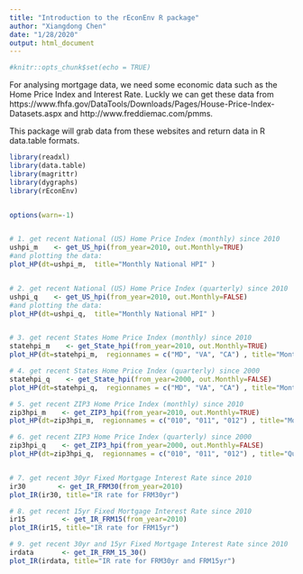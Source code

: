 ```yaml
---
title: "Introduction to the rEconEnv R package"
author: "Xiangdong Chen"
date: "1/28/2020"
output: html_document
---
```


```r
#knitr::opts_chunk$set(echo = TRUE)
```

For analysing mortgage data, we need some economic data such as the Home Price Index and Interest Rate. Luckly we can get these data
from https://www.fhfa.gov/DataTools/Downloads/Pages/House-Price-Index-Datasets.aspx and http://www.freddiemac.com/pmms.

This package will grab data from these websites and return data in R data.table formats.

```r
library(readxl)
library(data.table)
library(magrittr)
library(dygraphs)
library(rEconEnv)


options(warn=-1)


# 1. get recent National (US) Home Price Index (monthly) since 2010
ushpi_m    <- get_US_hpi(from_year=2010, out.Monthly=TRUE)
#and plotting the data:
plot_HP(dt=ushpi_m,  title="Monthly National HPI" )


# 2. get recent National (US) Home Price Index (quarterly) since 2010
ushpi_q    <- get_US_hpi(from_year=2010, out.Monthly=FALSE)
#and plotting the data:
plot_HP(dt=ushpi_q,  title="Monthly National HPI" )


# 3. get recent States Home Price Index (monthly) since 2010
statehpi_m    <- get_State_hpi(from_year=2010, out.Monthly=TRUE)
plot_HP(dt=statehpi_m,  regionnames = c("MD", "VA", "CA") , title="Monthly HPI for selected states")

# 4. get recent States Home Price Index (quarterly) since 2000
statehpi_q    <- get_State_hpi(from_year=2000, out.Monthly=FALSE)
plot_HP(dt=statehpi_q,  regionnames = c("MD", "VA", "CA") , title="Monthly HPI for selected states")

# 5. get recent ZIP3 Home Price Index (monthly) since 2010
zip3hpi_m    <- get_ZIP3_hpi(from_year=2010, out.Monthly=TRUE)
plot_HP(dt=zip3hpi_m,  regionnames = c("010", "011", "012") , title="Monthly HPI for selected zips")

# 6. get recent ZIP3 Home Price Index (quarterly) since 2000
zip3hpi_q    <- get_ZIP3_hpi(from_year=2000, out.Monthly=FALSE)
plot_HP(dt=zip3hpi_q,  regionnames = c("010", "011", "012") , title="Quarterly HPI for selected zips")


# 7. get recent 30yr Fixed Mortgage Interest Rate since 2010
ir30        <- get_IR_FRM30(from_year=2010)
plot_IR(ir30, title="IR rate for FRM30yr")

# 8. get recent 15yr Fixed Mortgage Interest Rate since 2010
ir15         <- get_IR_FRM15(from_year=2010)
plot_IR(ir15, title="IR rate for FRM15yr")

# 9. get recent 30yr and 15yr Fixed Mortgage Interest Rate since 2010
irdata       <- get_IR_FRM_15_30()
plot_IR(irdata, title="IR rate for FRM30yr and FRM15yr")

```
